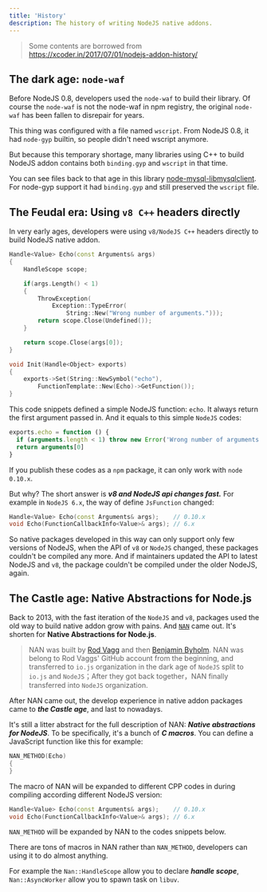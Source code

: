```yaml
---
title: 'History'
description: The history of writing NodeJS native addons.
---
```


> Some contents are borrowed from https://xcoder.in/2017/07/01/nodejs-addon-history/

## The dark age: `node-waf`

Before NodeJS 0.8, developers used the `node-waf` to build their library. Of course the `node-waf` is not the node-waf in npm registry, the original `node-waf` has been fallen to disrepair for years.

This thing was configured with a file named `wscript`. From NodeJS 0.8, it had `node-gyp` builtin, so people didn't need wscript anymore.

But because this temporary shortage, many libraries using C++ to build NodeJS addon contains both `binding.gyp` and `wscript` in that time.

You can see files back to that age in this library [node-mysql-libmysqlclient](https://github.com/Sannis/node-mysql-libmysqlclient/tree/9545ea7485fcc8b07b7c56c5ec3575938bfd4e5f). For node-gyp support it had `binding.gyp` and still preserved the `wscript` file.

## The Feudal era: Using `v8 C++` headers directly

In very early ages, developers were using `v8/NodeJS C++` headers directly to build NodeJS native addon.

```cpp
Handle<Value> Echo(const Arguments& args)
{
    HandleScope scope;

    if(args.Length() < 1)
    {
        ThrowException(
            Exception::TypeError(
                String::New("Wrong number of arguments.")));
        return scope.Close(Undefined());
    }

    return scope.Close(args[0]);
}

void Init(Handle<Object> exports)
{
    exports->Set(String::NewSymbol("echo"),
        FunctionTemplate::New(Echo)->GetFunction());
}
```

This code snippets defined a simple NodeJS function: `echo`. It always return the first argument passed in. And it equals to this simple `NodeJS` codes:

```js
exports.echo = function () {
  if (arguments.length < 1) throw new Error('Wrong number of arguments.')
  return arguments[0]
}
```

If you publish these codes as a `npm` package, it can only work with `node 0.10.x`.

But why? The short answer is **_v8 and NodeJS api changes fast._** For example in `NodeJS 6.x`, the way of define `JsFunction` changed:

```cpp
Handle<Value> Echo(const Arguments& args);    // 0.10.x
void Echo(FunctionCallbackInfo<Value>& args); // 6.x
```

So native packages developed in this way can only support only few versions of NodeJS, when the API of `v8` or `NodeJS` changed, these packages couldn't be compiled any more. And if maintainers updated the API to latest NodeJS and `v8`, the package couldn't be compiled under the older NodeJS, again.

## The Castle age: Native Abstractions for Node.js

Back to 2013, with the fast iteration of the `NodeJS` and `v8`, packages used the old way to build native addon grow with pains. And [`NAN`](https://github.com/nodejs/nan) came out. It's shorten for **Native Abstractions for Node.js**.

> NAN was built by [Rod Vagg](https://github.com/rvagg) and then [Benjamin Byholm](https://github.com/kkoopa). NAN was belong to Rod Vaggs' GitHub account from the beginning, and transferred to `io.js` organization in the dark age of `NodeJS` split to `io.js` and `NodeJS`；After they got back together，NAN finally transferred into `NodeJS` organization.

After NAN came out, the develop experience in native addon packages came to **_the Castle age_**, and last to nowadays.

It's still a litter abstract for the full description of NAN: **_Native abstractions for NodeJS_**. To be specifically, it's a bunch of **_C macros_**. You can define a JavaScript function like this for example:

```cpp
NAN_METHOD(Echo)
{
}
```

The macro of NAN will be expanded to different CPP codes in during compiling according different NodeJS version:

```cpp
Handle<Value> Echo(const Arguments& args);    // 0.10.x
void Echo(FunctionCallbackInfo<Value>& args); // 6.x
```

`NAN_METHOD` will be expanded by NAN to the codes snippets below.

There are tons of macros in NAN rather than `NAN_METHOD`, developers can using it to do almost anything.

For example the `Nan::HandleScope` allow you to declare **_handle scope_**, `Nan::AsyncWorker` allow you to spawn task on `libuv`.
